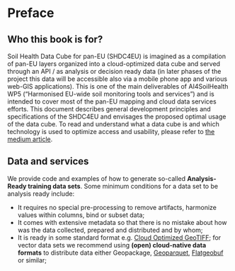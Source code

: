 # Preface {.unnumbered}

## Who this book is for?

Soil Health Data Cube for pan-EU (SHDC4EU) is imagined as a compilation of pan-EU layers organized into a cloud-optimized data cube and served through an API / as analysis or decision ready data (in later phases of the project this data will be accessible also via a mobile phone app and various web-GIS applications). This is one of the main deliverables of AI4SoilHealth WP5 ("Harmonised EU-wide soil monitoring tools and services") and is intended to cover most of the pan-EU mapping and cloud data services efforts. This document describes general development principles and specifications of the SHDC4EU and envisages the proposed optimal usage of the data cube. To read and understand what a data cube is and which technology is used to optimize access and usability, please refer to [the medium article](https://medium.com/mlearning-ai/present-and-future-of-data-cubes-an-european-eo-perspective-735d3f16f7c9).

## Data and services

We provide code and examples of how to generate so-called **Analysis-Ready training 
data sets**. Some minimum conditions for a data set to be analysis ready include:

-  It requires no special pre-processing to remove artifacts, harmonize values within columns, bind or subset data;
-  It comes with extensive metadata so that there is no mistake about how was the data collected, prepared and distributed and by whom;
-  It is ready in some standard format e.g. [Cloud Optimized GeoTIFF](https://cogeo.org/); for vector data sets we recommend using **(open) cloud-native data formats** to distribute data either Geopackage, [Geoparquet](https://geoparquet.org/), [Flatgeobuf](https://flatgeobuf.org/) or similar;
